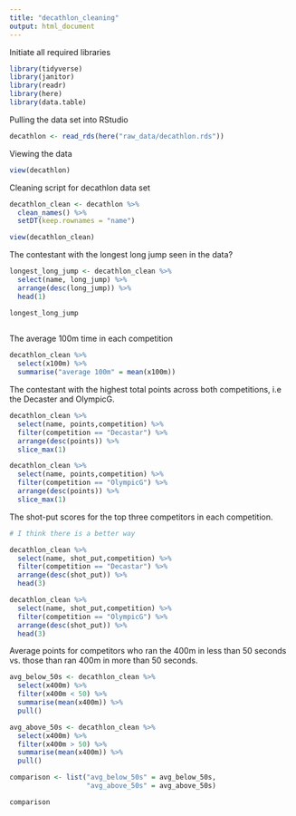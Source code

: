 ```yaml
---
title: "decathlon_cleaning"
output: html_document
---
```


Initiate all required libraries

```r
library(tidyverse)
library(janitor)
library(readr)
library(here)
library(data.table)

```

Pulling the data set into RStudio

```r

decathlon <- read_rds(here("raw_data/decathlon.rds"))

```

Viewing the data 

```r

view(decathlon)


```


Cleaning script for decathlon data set

```r

decathlon_clean <- decathlon %>% 
  clean_names() %>% 
  setDT(keep.rownames = "name")

view(decathlon_clean)

```

The contestant with the longest long jump seen in the data?

```r

longest_long_jump <- decathlon_clean %>%
  select(name, long_jump) %>% 
  arrange(desc(long_jump)) %>% 
  head(1)

longest_long_jump
   
```

The average 100m time in each competition

```r

decathlon_clean %>% 
  select(x100m) %>% 
  summarise("average 100m" = mean(x100m))

```

The contestant with the highest total points across both competitions, i.e the Decaster and OlympicG.

```r
decathlon_clean %>%
  select(name, points,competition) %>% 
  filter(competition == "Decastar") %>% 
  arrange(desc(points)) %>% 
  slice_max(1)

decathlon_clean %>%
  select(name, points,competition) %>% 
  filter(competition == "OlympicG") %>% 
  arrange(desc(points)) %>% 
  slice_max(1)

```

The shot-put scores for the top three competitors in each competition.

```r
# I think there is a better way 

decathlon_clean %>%
  select(name, shot_put,competition) %>% 
  filter(competition == "Decastar") %>% 
  arrange(desc(shot_put)) %>% 
  head(3)

decathlon_clean %>%
  select(name, shot_put,competition) %>% 
  filter(competition == "OlympicG") %>% 
  arrange(desc(shot_put)) %>% 
  head(3)


```

Average points for competitors who ran the 400m in less than 50 seconds vs. those than ran 400m in more than 50 seconds.

```r
  
avg_below_50s <- decathlon_clean %>% 
  select(x400m) %>% 
  filter(x400m < 50) %>% 
  summarise(mean(x400m)) %>% 
  pull()

avg_above_50s <- decathlon_clean %>% 
  select(x400m) %>% 
  filter(x400m > 50) %>% 
  summarise(mean(x400m)) %>% 
  pull()

comparison <- list("avg_below_50s" = avg_below_50s, 
                   "avg_above_50s" = avg_above_50s)

comparison

```

